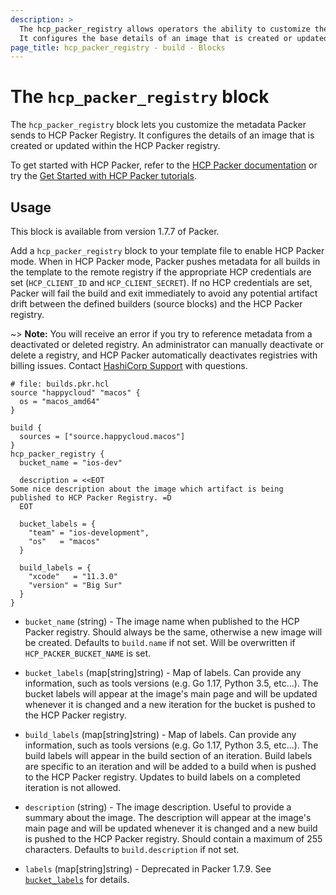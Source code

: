 ```yaml
---
description: >
  The hcp_packer_registry allows operators the ability to customize the metadata sent to HCP Packer Registry.
  It configures the base details of an image that is created or updated within HCP Packer.
page_title: hcp_packer_registry - build - Blocks
---
```


# The `hcp_packer_registry` block

The `hcp_packer_registry` block lets you customize the metadata Packer sends to HCP Packer Registry. It configures the details of an image that is created or updated within the HCP Packer registry.

To get started with HCP Packer, refer to the [HCP Packer documentation](/hcp/docs/packer) or try the [Get Started with HCP Packer tutorials](/packer/tutorials/hcp-get-started).

## Usage

This block is available from version 1.7.7 of Packer.

Add a `hcp_packer_registry` block to your template file to enable HCP
Packer mode. When in HCP Packer mode, Packer pushes metadata for all builds in the template to the remote
registry if the appropriate HCP credentials are set (`HCP_CLIENT_ID` and
`HCP_CLIENT_SECRET`). If no HCP credentials are set, Packer will fail the build
and exit immediately to avoid any potential artifact drift between the defined
builders (source blocks) and the HCP Packer registry.

~> **Note:** You will receive an error if you try to reference metadata from a deactivated or deleted registry. An administrator can manually deactivate or delete a registry, and HCP Packer automatically deactivates registries with billing issues. Contact [HashiCorp Support](https://support.hashicorp.com/) with questions.

```hcl
# file: builds.pkr.hcl
source "happycloud" "macos" {
  os = "macos_amd64"
}

build {
  sources = ["source.happycloud.macos"]
}
hcp_packer_registry {
  bucket_name = "ios-dev"

  description = <<EOT
Some nice description about the image which artifact is being published to HCP Packer Registry. =D
  EOT

  bucket_labels = {
    "team" = "ios-development",
    "os"   = "macos"
  }

  build_labels = {
    "xcode"   = "11.3.0"
    "version" = "Big Sur"
  }
}
```

- `bucket_name` (string) - The image name when published to the HCP Packer
  registry. Should always be the same, otherwise a new image will be created.
  Defaults to `build.name` if not set. Will be overwritten if
  `HCP_PACKER_BUCKET_NAME` is set.

- `bucket_labels` (map[string]string) - Map of labels. Can provide any information,
  such as tools versions (e.g. Go 1.17, Python 3.5, etc...). The bucket labels will
  appear at the image's main page and will be updated whenever it is changed
  and a new iteration for the bucket is pushed to the HCP Packer registry.

- `build_labels` (map[string]string) - Map of labels. Can provide any information,
  such as tools versions (e.g. Go 1.17, Python 3.5, etc...). The build labels will
  appear in the build section of an iteration. Build labels are specific to an iteration
  and will be added to a build when is pushed to the HCP Packer registry.
  Updates to build labels on a completed iteration is not allowed.

- `description` (string) - The image description. Useful to provide a summary
  about the image. The description will appear at the image's main page and
  will be updated whenever it is changed and a new build is pushed to the HCP
  Packer registry. Should contain a maximum of 255 characters. Defaults to
  `build.description` if not set.

- `labels` (map[string]string) - Deprecated in Packer 1.7.9. See [`bucket_labels`](#bucket_labels) for details.

